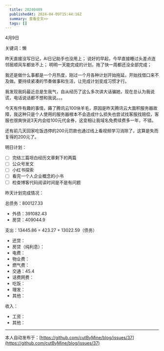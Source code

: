 ```yaml
---
  title: 20240409
  publishedAt: 2024-04-09T15:44:16Z
  summary: 查看全文>>
  tags: []
---
```


4月9日

关键词：懒

昨天直接没写日记，AI日记助手也没用上；
说好的早起，今早直接睡过头差点连邻居顺风车都坐不上；
明明一天能完成的计划，拖了快一周都还没全部完成；

我还是做什么事都是一个月热度，刚过一个月各种计划开始拖延，开始找借口来不及做。要持续紧凑的节奏做事和生活，让完成计划变成习惯才行。

我发现我妈最近总是生我气，自从经历了这么多次讲大话骗她，现在总认为我说谎，电话说话都不想和我说。。。

今天有件有趣的事情，薅了腾讯云100块羊毛，原因是昨天腾讯云大面积服务器故障，我这种只是个人使用的服务器根本不会造成什么损失也尝试找客服找赔偿，客服也很爽快说3天内会给100元代金券，这变相让我域名免费续费多一年，不错。

还有前几天回家吃饭违停的200元罚款也通过线上看视频学习消除了，这算是失而复得的200元了。

明日计划：
- [ ] 完结三篇坦白经历文章剩下的两篇
- [ ] 公众号发文
- [ ] 小红书探索
- [ ] 看完一个人企业概念的小书
- [ ] 检查博客代码阅读时间是不是有问题

昨天计划完成情况：

总债务：800127.33
- 外债：391082.43
- 房贷：409044.9

支出：13445.86 = 423.27 + 13022.59（债务）
- 还贷：
- 房贷（纯利息）：
- 电费：
- 物业费：
- 燃气费：
- 交通：45.4
- 话费网费：
- 吃饭：
- 理发：
- 其他：

收入：
- 工资：
- 其他：


---
本人自动发布于：[https://github.com/cutByMine/blog/issues/37](https://github.com/cutByMine/blog/issues/37)
